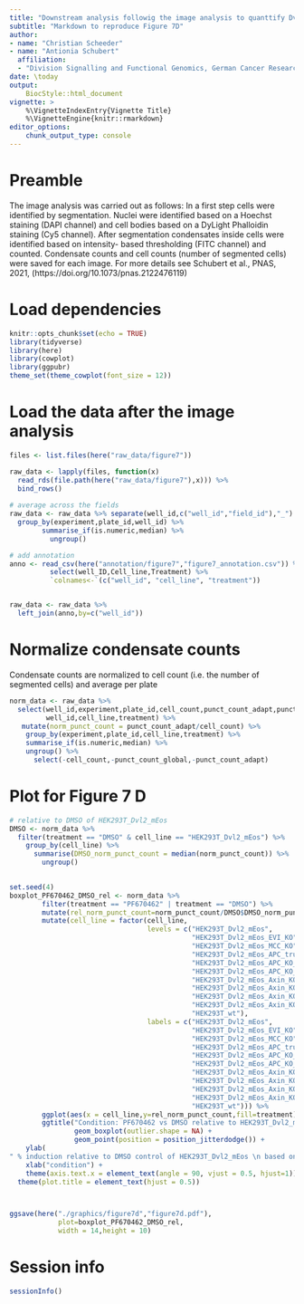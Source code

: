 ```yaml
---
title: "Downstream analysis followig the image analysis to quanttify Dvl2_mEos codensates"
subtitle: "Markdown to reproduce Figure 7D"
author:  
- name: "Christian Scheeder"
- name: "Antionia Schubert"
  affiliation:
  - "Division Signalling and Functional Genomics, German Cancer Research Center (DKFZ) Heidelberg"  
date: \today
output:
    BiocStyle::html_document
vignette: >
    %\VignetteIndexEntry{Vignette Title}
    %\VignetteEngine{knitr::rmarkdown}
editor_options: 
    chunk_output_type: console
---
```



# Preamble
The image analysis was carried out as follows:
In a first step cells were identified by segmentation. Nuclei were identified 
based on a Hoechst staining (DAPI channel) and cell bodies 
based on a DyLight Phalloidin staining 
(Cy5 channel). 
After segmentation condensates inside cells were identified based on intensity-
based thresholding (FITC channel) and counted. Condensate counts and 
cell counts (number of segmented cells) were saved for each image.
For more details see Schubert et al., PNAS, 2021, 
(https://doi.org/10.1073/pnas.2122476119)


# Load dependencies
```r
knitr::opts_chunk$set(echo = TRUE)
library(tidyverse)
library(here)
library(cowplot)
library(ggpubr)
theme_set(theme_cowplot(font_size = 12))
```




# Load the data after the image analysis
```r
files <- list.files(here("raw_data/figure7"))

raw_data <- lapply(files, function(x)
  read_rds(file.path(here("raw_data/figure7"),x))) %>% 
  bind_rows()
              
# average across the fields 
raw_data <- raw_data %>% separate(well_id,c("well_id","field_id"),"_") %>% 
  group_by(experiment,plate_id,well_id) %>% 
        summarise_if(is.numeric,median) %>% 
          ungroup() 

# add annotation 
anno <- read_csv(here("annotation/figure7","figure7_annotation.csv")) %>% 
          select(well_ID,Cell_line,Treatment) %>% 
          `colnames<-`(c("well_id", "cell_line", "treatment"))


raw_data <- raw_data %>% 
  left_join(anno,by=c("well_id"))

```



# Normalize condensate counts 
Condensate counts are normalized to cell count 
(i.e. the number of segmented cells) and average per plate
```r
norm_data <- raw_data %>% 
  select(well_id,experiment,plate_id,cell_count,punct_count_adapt,punct_count_global,
         well_id,cell_line,treatment) %>% 
   mutate(norm_punct_count = punct_count_adapt/cell_count) %>%
    group_by(experiment,plate_id,cell_line,treatment) %>%
    summarise_if(is.numeric,median) %>% 
    ungroup() %>% 
      select(-cell_count,-punct_count_global,-punct_count_adapt)
```



# Plot for Figure 7 D
```r
# relative to DMSO of HEK293T_Dvl2_mEos
DMSO <- norm_data %>% 
  filter(treatment == "DMSO" & cell_line == "HEK293T_Dvl2_mEos") %>% 
    group_by(cell_line) %>% 
      summarise(DMSO_norm_punct_count = median(norm_punct_count)) %>% 
        ungroup()
  

set.seed(4)
boxplot_PF670462_DMSO_rel <- norm_data %>% 
        filter(treatment == "PF670462" | treatment == "DMSO") %>%
        mutate(rel_norm_punct_count=norm_punct_count/DMSO$DMSO_norm_punct_count*100) %>% 
        mutate(cell_line = factor(cell_line,
                                  levels = c("HEK293T_Dvl2_mEos",
                                             "HEK293T_Dvl2_mEos_EVI_KO",
                                             "HEK293T_Dvl2_mEos_MCC_KO",
                                             "HEK293T_Dvl2_mEos_APC_trunc",
                                             "HEK293T_Dvl2_mEos_APC_KO_IV",
                                             "HEK293T_Dvl2_mEos_APC_KO_V",
                                             "HEK293T_Dvl2_mEos_Axin_KO_IV",
                                             "HEK293T_Dvl2_mEos_Axin_KO_V",
                                             "HEK293T_Dvl2_mEos_Axin_KO_VI",
                                             "HEK293T_Dvl2_mEos_Axin_KO_VII",
                                             "HEK293T_wt"),
                                  labels = c("HEK293T_Dvl2_mEos",
                                             "HEK293T_Dvl2_mEos_EVI_KO",
                                             "HEK293T_Dvl2_mEos_MCC_KO",
                                             "HEK293T_Dvl2_mEos_APC_trunc",
                                             "HEK293T_Dvl2_mEos_APC_KO_IV",
                                             "HEK293T_Dvl2_mEos_APC_KO_V",
                                             "HEK293T_Dvl2_mEos_Axin_KO_IV",
                                             "HEK293T_Dvl2_mEos_Axin_KO_V",
                                             "HEK293T_Dvl2_mEos_Axin_KO_VI",
                                             "HEK293T_Dvl2_mEos_Axin_KO_VII",
                                             "HEK293T_wt"))) %>% 
        ggplot(aes(x = cell_line,y=rel_norm_punct_count,fill=treatment)) + 
        ggtitle("Condition: PF670462 vs DMSO relative to HEK293T_Dvl2_mEos DMSO") + 
                geom_boxplot(outlier.shape = NA) + 
                geom_point(position = position_jitterdodge()) + 
    ylab(
" % induction relative to DMSO control of HEK293T_Dvl2_mEos \n based on normalized condensate counts") +
    xlab("condition") + 
    theme(axis.text.x = element_text(angle = 90, vjust = 0.5, hjust=1)) + 
  theme(plot.title = element_text(hjust = 0.5))



ggsave(here("./graphics/figure7d","figure7d.pdf"),
            plot=boxplot_PF670462_DMSO_rel,
            width = 14,height = 10)


```


# Session info
```r
sessionInfo()
```